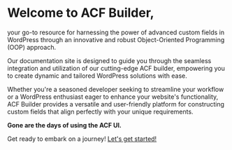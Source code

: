 # Welcome to ACF Builder,

your go-to resource for harnessing the power of advanced custom fields in WordPress through an innovative and robust Object-Oriented Programming (OOP) approach.

Our documentation site is designed to guide you through the seamless integration and utilization of our cutting-edge ACF builder, empowering you to create dynamic and tailored WordPress solutions with ease.

Whether you're a seasoned developer seeking to streamline your workflow or a WordPress enthusiast eager to enhance your website's functionality, ACF Builder provides a versatile and user-friendly platform for constructing custom fields that align perfectly with your unique requirements.

**Gone are the days of using the ACF UI.**

Get ready to embark on a journey! [Let's get started!](/quickstart/)
